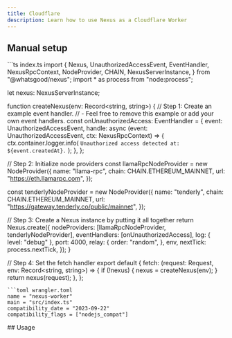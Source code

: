 ```yaml
---
title: Cloudflare
description: Learn how to use Nexus as a Cloudflare Worker
---
```

## Manual setup
<CodeGroup>
```ts index.ts
import {
  Nexus,
  UnauthorizedAccessEvent,
  EventHandler,
  NexusRpcContext,
  NodeProvider,
  CHAIN,
  NexusServerInstance,
} from "@whatsgood/nexus";
import * as process from "node:process";

let nexus: NexusServerInstance;

function createNexus(env: Record<string, string>) {
  // Step 1: Create an example event handler.
  // - Feel free to remove this example or add your own event handlers.
  const onUnauthorizedAccess: EventHandler<UnauthorizedAccessEvent> = {
    event: UnauthorizedAccessEvent,
    handle: async (event: UnauthorizedAccessEvent, ctx: NexusRpcContext) => {
      ctx.container.logger.info(
        `Unauthorized access detected at: ${event.createdAt}.`
      );
    },
  };

  // Step 2: Initialize node providers
  const llamaRpcNodeProvider = new NodeProvider({
    name: "llama-rpc",
    chain: CHAIN.ETHEREUM_MAINNET,
    url: "https://eth.llamarpc.com",
  });

  const tenderlyNodeProvider = new NodeProvider({
    name: "tenderly",
    chain: CHAIN.ETHEREUM_MAINNET,
    url: "https://gateway.tenderly.co/public/mainnet",
  });

  // Step 3: Create a Nexus instance by putting it all together
  return Nexus.create({
    nodeProviders: [llamaRpcNodeProvider, tenderlyNodeProvider],
    eventHandlers: [onUnauthorizedAccess],
    log: { level: "debug" },
    port: 4000,
    relay: {
      order: "random",
    },
    env,
    nextTick: process.nextTick,
  });
}

// Step 4: Set the fetch handler
export default {
  fetch: (request: Request, env: Record<string, string>) => {
    if (!nexus) {
      nexus = createNexus(env);
    }
    return nexus(request);
  },
};
```
```toml wrangler.toml
name = "nexus-worker"
main = "src/index.ts"
compatibility_date = "2023-09-22"
compatibility_flags = ["nodejs_compat"]
```
</CodeGroup>
## Usage
<Snippet file="send-a-request-no-auth.mdx" />
